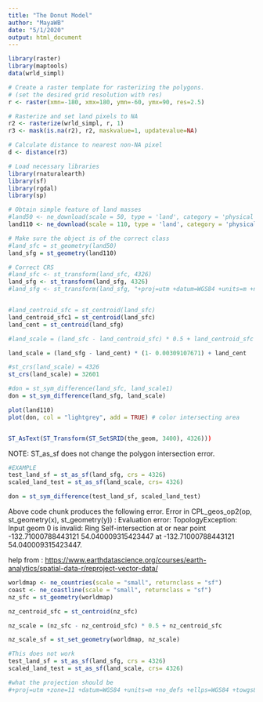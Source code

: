 ```yaml
---
title: "The Donut Model"
author: "MayaWB"
date: "5/1/2020"
output: html_document
---
```

```r
library(raster)
library(maptools)
data(wrld_simpl)

# Create a raster template for rasterizing the polygons. 
# (set the desired grid resolution with res)
r <- raster(xmn=-180, xmx=180, ymn=-60, ymx=90, res=2.5)

# Rasterize and set land pixels to NA
r2 <- rasterize(wrld_simpl, r, 1)
r3 <- mask(is.na(r2), r2, maskvalue=1, updatevalue=NA)

# Calculate distance to nearest non-NA pixel
d <- distance(r3)
```



```r
# Load necessary libraries
library(rnaturalearth)
library(sf)
library(rgdal)
library(sp)

# Obtain simple feature of land masses
#land50 <- ne_download(scale = 50, type = 'land', category = 'physical', returnclass = 'sf')
land110 <- ne_download(scale = 110, type = 'land', category = 'physical', returnclass = 'sf')

# Make sure the object is of the correct class
#land_sfc = st_geometry(land50)
land_sfg = st_geometry(land110)

# Correct CRS
#land_sfc <- st_transform(land_sfc, 4326)
land_sfg <- st_transform(land_sfg, 4326)
#land_sfg <- st_transform(land_sfg, "+proj=utm +datum=WGS84 +units=m +no_defs +ellps=WGS84 +towgs84=0,0,0")


#land_centroid_sfc = st_centroid(land_sfc)
land_centroid_sfc1 = st_centroid(land_sfc)
land_cent = st_centroid(land_sfg)

#land_scale = (land_sfc - land_centroid_sfc) * 0.5 + land_centroid_sfc

land_scale = (land_sfg - land_cent) * (1- 0.00309107671) + land_cent

#st_crs(land_scale) = 4326
st_crs(land_scale) = 32601

#don = st_sym_difference(land_sfc, land_scale1)
don = st_sym_difference(land_sfg, land_scale)

plot(land110)
plot(don, col = "lightgrey", add = TRUE) # color intersecting area


ST_AsText(ST_Transform(ST_SetSRID(the_geom, 3400), 4326)))
```
NOTE: ST_as_sf does not change the polygon intersection error.
```r
#EXAMPLE
test_land_sf = st_as_sf(land_sfg, crs = 4326)
scaled_land_test = st_as_sf(land_scale, crs= 4326)

don = st_sym_difference(test_land_sf, scaled_land_test)
```
Above code chunk produces the following error.
Error in CPL_geos_op2(op, st_geometry(x), st_geometry(y)) : 
  Evaluation error: TopologyException: Input geom 0 is invalid: Ring Self-intersection at or near point -132.71000788443121 54.040009315423447 at -132.71000788443121 54.040009315423447.

help from : <https://www.earthdatascience.org/courses/earth-analytics/spatial-data-r/reproject-vector-data/>
```r
worldmap <- ne_countries(scale = "small", returnclass = "sf")
coast <- ne_coastline(scale = "small", returnclass = "sf")
nz_sfc = st_geometry(worldmap)

nz_centroid_sfc = st_centroid(nz_sfc)

nz_scale = (nz_sfc - nz_centroid_sfc) * 0.5 + nz_centroid_sfc

nz_scale_sf = st_set_geometry(worldmap, nz_scale)
```

```r
#This does not work
test_land_sf = st_as_sf(land_sfg, crs = 4326)
scaled_land_test = st_as_sf(land_scale, crs= 4326)

#what the projection should be
#+proj=utm +zone=11 +datum=WGS84 +units=m +no_defs +ellps=WGS84 +towgs84=0,0,0
```


